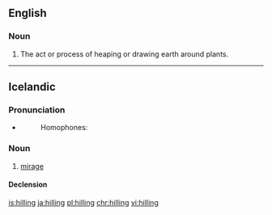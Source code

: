 ==English==

===Noun===
{{en-noun|-}}

# The act or process of heaping or drawing earth around plants.

{{Webster 1913}}

----

==Icelandic==

===Pronunciation===
* {{IPA|/ˈhɪtliŋk/|lang=is}}
*: {{rhymes|ɪtliŋk|lang=is}}
*: Homophones: {{l|is|hylling}}

===Noun===
{{is-noun|f|hillingar|hillingar}}

# [[mirage]]

====Declension====
{{is-decl-noun-f-s1|hill|i|ng|u=u}}

[[is:hilling]]
[[ja:hilling]]
[[pl:hilling]]
[[chr:hilling]]
[[vi:hilling]]